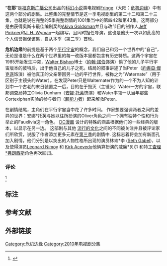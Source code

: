 {{multiple issues|
{{copyedit|time=2016-09-05T01:33:45+00:00}}
{{expand|time=2016-09-05T01:33:45+00:00}}
{{onesource|time=2016-08-31T09:22:50+00:00}}
{{refimprove|time=2016-08-31T09:22:50+00:00}}
}}
“'''在那'''”是[[福克斯广播公司|福克斯广播公司]]出品的[[科幻小说|科幻小说]]类电视剧[[危机边缘|Fringe]]（大陆：[[危机边缘|危机边缘]]）中有这两个部分的剧集。此整集的完整情节是这一季电视剧里的第二十二和第二十三集，也就是说在完整的5季完整剧情的1001集当中的第四42和第43集。这两部分是由获得奥斯卡最佳编剧奖的[[阿奇瓦·高斯曼|Akiva Goldsman]]并且与改节目的制作人[[Jeff_Pinkner|Jeff Pinkner]]和[[J._H._Wyman|J. H. Wyman]]一起编写，且同时担任导演，这也是他头一次以如此高的个人信誉担保该集，自从本季（第二季）首映。 

'''危机边缘'''的前提是基于两个[[平行宇宙|平行宇宙]]的概念，我们自己和另一个世界中的“自己”，无论是谁是什么在两个世界里的每一改版本里都包含有历史特质。这两个宇宙在1985开始发生冲突，[[Walter_Bishop|Walter Bishop]]博士（[[約翰·諾伯|約翰·諾伯]]饰演）偷了他的儿子平行宇宙版本的彼特后，出于他自己的儿子之死。结局的叙事讲述了当Peter（[[約書亞·傑克遜|約書亞·傑克遜]]饰演）被他真正的父亲带回另一边的平行世界，被称之为“Waternate”（用于区别于主镜头的Water）。在发现Peter只是Walternater作为的一个不为人知的计划中一个古老的末日装置之一后，目的在于毁灭（主镜头）Water一方的宇宙，联邦调查局特工Olivia Dunham（[[安娜·托芙|安娜·托芙]]饰演）和Water率领一队当年那些Cortexiphan实验的参与者们（[[超能力者|超能力者]]）赶来解救Peter。

在剧情结尾，主角们在平行宇宙当中花了许多时间。 作家想要强调两者之间的差异的世界：安娜*托芙与她以往所扮演的Oliver角色之间一个拥有独特个性和行为举止的Fauxlivia这一角色。 [[DC漫畫|DC漫画]] 设计的特殊的涵盖根据他们的一些经典的版本，以显示在另一边。 这部剧与其他 [[流行文化|流行的文化]]之间的不同被关注并且被评论家们所欣赏，说服了作者添加更多元素在[[危机边缘_(第三季)|第三季]]的剧情中. 这标志着将会加有新面孔加入剧情，他们分别是以突出的人物性格所出现的演员林肯*李 ([[塞斯·蓋貝爾|Seth Gabel]])，以及使得演员[[伦纳德·尼莫伊|Leonard Nimoy]] 和 [[柯克·埃斯沃多|Kirk Acevedo]]他俩算扮演的威廉*贝尔 和特工[[危机边缘角色列表|查理*弗朗西斯]]角色再次回归。

=== 评论 ===

<ref name="avclub2">{{Cite web|url=http://www.avclub.com/articles/over-there-part-2,41392/|title=Over There, Part 2|accessdate=2011-02-04|date=2010-05-20|last=Murray|first=Noel|work=''[[The_A.V._Club|The A.V. Club]]''|publisher=[[The_Onion|Onion, Inc]]|archive-date=2011-02-05|archive-url=https://web.archive.org/web/20110205215935/http://www.avclub.com/articles/over-there-part-2%2C41392/|dead-url=no}}</ref>

== 标注 ==
{{Reflist|group="note"}}

== 参考文献 ==
{{Reflist|colwidth=30em}}

== 外部链接 ==

[[Category:危机边缘|Category:危机边缘]]
[[Category:2010年电视剧分集|Category:2010年电视剧分集]]